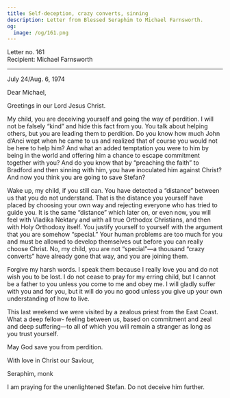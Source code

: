 ```yaml
---
title: Self-deception, crazy converts, sinning
description: Letter from Blessed Seraphim to Michael Farnsworth.
og:
  image: /og/161.png
---
```


<div style={{textAlign:'right', fontFamily:'monospace'}}>Letter no. 161</div>
<div style={{textAlign:'left', fontFamily:'monospace'}}>Recipient: Michael Farnsworth</div>

---

July 24/Aug. 6, 1974

Dear Michael,

Greetings in our Lord Jesus Christ.

My child, you are deceiving yourself and going the way of perdition. I will not be falsely “kind” and hide this fact from you. You talk about helping others, but you are leading them to perdition. Do you know how much John d’Anci wept when he came to us and realized that of course you would not be here to help him? And what an added temptation you were to him by being in the world and offering him a chance to escape commitment together with you? And do you know that by “preaching the faith” to Bradford and then sinning with him, you have inoculated him against Christ? And now you think you are going to save Stefan?

Wake up, my child, if you still can. You have detected a “distance” between us that you do not understand. That is the distance you yourself have placed by choosing your own way and rejecting everyone who has tried to guide you. It is the same “distance” which later on, or even now, you will feel with Vladika Nektary and with all true Orthodox Christians, and then with Holy Orthodoxy itself. You justify yourself to yourself with the argument that you are somehow “special.” Your human problems are too much for you and must be allowed to develop themselves out before you can really choose Christ. No, my child, you are not “special”—a thousand “crazy converts” have already gone that way, and you are joining them.

Forgive my harsh words. I speak them because I really love you and do not wish you to be lost. I do not cease to pray for my erring child, but I cannot be a father to you unless you come to me and obey me. I will gladly suffer with you and for you, but it will do you no good unless you give up your own understanding of how to live.

This last weekend we were visited by a zealous priest from the East Coast. What a deep fellow- feeling between us, based on commitment and zeal and deep suffering—to all of which you will remain a stranger as long as you trust yourself.

May God save you from perdition.

With love in Christ our Saviour,

Seraphim, monk

I am praying for the unenlightened Stefan. Do not deceive him further.
